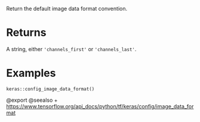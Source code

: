 Return the default image data format convention.

# Returns
A string, either `'channels_first'` or `'channels_last'`.

# Examples
```
keras::config_image_data_format()
```

@export
@seealso
+ <https://www.tensorflow.org/api_docs/python/tf/keras/config/image_data_format>
